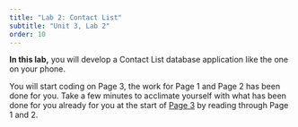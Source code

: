 ```yaml
---
title: "Lab 2: Contact List"
subtitle: "Unit 3, Lab 2"
order: 10
---
```


::: learn
**In this lab,** you will develop a Contact List database application like the one on your phone.

You will start coding on Page 3, the work for Page 1 and Page 2 has been done for you. Take a few minutes to acclimate yourself with what has been done for you already for you at the start of [Page 3](/unit-3/lab-2/3-modifying-adt.qmd) by reading through Page 1 and 2.
:::